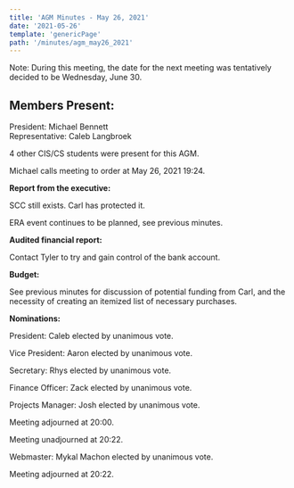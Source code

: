 ```yaml
---
title: 'AGM Minutes - May 26, 2021'
date: '2021-05-26'
template: 'genericPage'
path: '/minutes/agm_may26_2021'
---
```


Note: During this meeting, the date for the next meeting was tentatively decided to be Wednesday, June 30.

## Members Present:

President: Michael Bennett  
Representative: Caleb Langbroek

4 other CIS/CS students were present for this AGM.

Michael calls meeting to order at May 26, 2021 19:24.

**Report from the executive:**

SCC still exists. Carl has protected it.

ERA event continues to be planned, see previous minutes.

**Audited financial report:**

Contact Tyler to try and gain control of the bank account.

**Budget:**

See previous minutes for discussion of potential funding from Carl, and the necessity of creating an itemized list of necessary purchases.

**Nominations:**

President: Caleb elected by unanimous vote.

Vice President: Aaron elected by unanimous vote.

Secretary: Rhys elected by unanimous vote.

Finance Officer: Zack elected by unanimous vote.

Projects Manager: Josh elected by unanimous vote.

Meeting adjourned at 20:00.

Meeting unadjourned at 20:22.

Webmaster: Mykal Machon elected by unanimous vote.

Meeting adjourned at 20:22.
